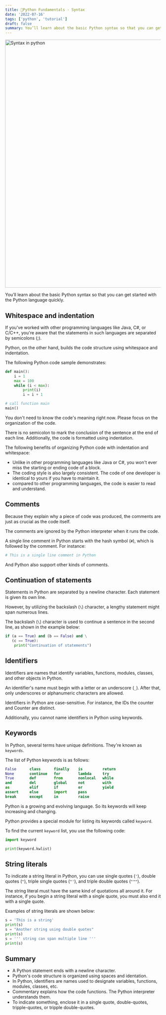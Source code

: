 ```yaml
---
title: 🐍Python Fundamentals - Syntax
date: '2022-07-16'
tags: ['python', 'tutorial']
draft: false
summary: You’ll learn about the basic Python syntax so that you can get started with the Python language quickly.
---
```


<div className="grid place-items-center">
  <img
    className="inline rounded-lg"
    src="https://raw.githubusercontent.com/fiqgant/fiqlab/main/public/static/images/blog/python_syntax_sample.png"
    alt="Syntax in python"
    width="800"
    height="800"
  />
</div>

You’ll learn about the basic Python syntax so that you can get started with the Python language quickly.

## Whitespace and indentation
If you've worked with other programming languages like Java, C#, or C/C++, you're aware that the statements in such languages are separated by semicolons (;).

Python, on the other hand, builds the code structure using whitespace and indentation.

The following Python code sample demonstrates:

```Python
def main():
    i = 1
    max = 100
    while (i < max):
        print(i)
        i = i + 1

# call function main 
main()
```

You don't need to know the code's meaning right now. Please focus on the organization of the code.

There is no semicolon to mark the conclusion of the sentence at the end of each line. Additionally, the code is formatted using indentation.

The following benefits of organizing Python code with indentation and whitespace:
- Unlike in other programming languages like Java or C#, you won't ever miss the starting or ending code of a block.
- The coding style is also largely consistent. The code of one developer is identical to yours if you have to maintain it.
- compared to other programming languages, the code is easier to read and understand.

## Comments
Because they explain why a piece of code was produced, the comments are just as crucial as the code itself.

The comments are ignored by the Python interpreter when it runs the code.

A single line comment in Python starts with the hash symbol (`#`), which is followed by the comment. For instance:

```python
# This is a single line comment in Python
```

And Python also support other kinds of comments.

## Continuation of statements
Statements in Python are separated by a newline character. Each statement is given its own line.

However, by utilizing the backslash (`\`) character, a lengthy statement might span numerous lines.

The backslash (`\`) character is used to continue a sentence in the second line, as shown in the example below:

```python
if (a == True) and (b == False) and \
   (c == True):
    print("Continuation of statements")
```

## Identifiers
Identifiers are names that identify variables, functions, modules, classes, and other objects in Python.

An identifier's name must begin with a letter or an underscore (`_`). After that, only underscores or alphanumeric characters are allowed.

Identifiers in Python are case-sensitive. For instance, the IDs the counter and Counter are distinct.

Additionally, you cannot name identifiers in Python using keywords.

## Keywords
In Python, several terms have unique definitions. They're known as `keywords`.

The list of Python keywords is as follows:

```Python
False      class      finally    is         return
None       continue   for        lambda     try
True       def        from       nonlocal   while
and        del        global     not        with
as         elif       if         or         yield
assert     else       import     pass
break      except     in         raise
```

Python is a growing and evolving language. So its keywords will keep increasing and changing.

Python provides a special module for listing its keywords called `keyword`. 

To find the current `keyword` list, you use the following code:

```python
import keyword

print(keyword.kwlist) 
```

## String literals
To indicate a string literal in Python, you can use single quotes (`'`), double quotes (`"`), triple single quotes (`"'`), and triple double quotes (`"""`).

The string literal must have the same kind of quotations all around it. For instance, if you begin a string literal with a single quote, you must also end it with a single quote.

Examples of string literals are shown below:

```python
s = 'This is a string'
print(s)
s = "Another string using double quotes"
print(s)
s = ''' string can span multiple line '''
print(s)
```

## Summary
- A Python statement ends with a newline character.
- Python's code structure is organized using spaces and identation.
- In Python, identifiers are names used to designate variables, functions, modules, classes, etc.
- Commentary explains how the code functions. The Python interpreter understands them.
- To indicate something, enclose it in a single quote, double-quotes, tripple-quotes, or tripple double-quotes.